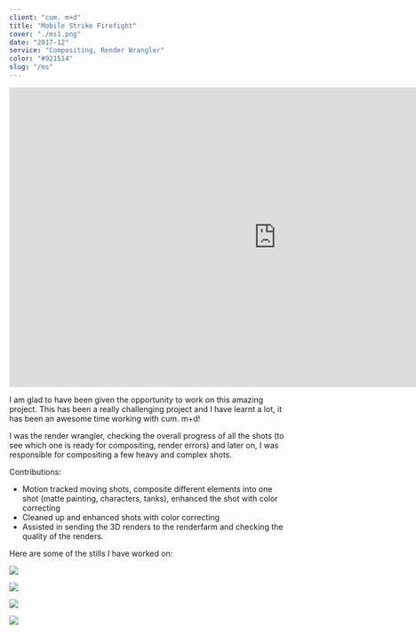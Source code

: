 ```yaml
---
client: "cum. m+d"
title: "Mobile Strike Firefight"
cover: "./ms1.png"
date: "2017-12"
service: "Compositing, Render Wrangler"
color: "#921514"
slug: "/ms"
---
```


<iframe width="960" height="540" src="https://www.youtube.com/embed/327ogEyV3Lo" frameborder="0" allow="accelerometer; autoplay; encrypted-media; gyroscope; picture-in-picture" allowfullscreen></iframe>

I am glad to have been given the opportunity to work on this amazing project. This has been a really challenging project and I have learnt a lot, it has been an awesome time working with cum. m+d!

I was the render wrangler, checking the overall progress of all the shots (to see which one is ready for compositing, render errors) and later on, I was responsible for compositing a few heavy and complex shots.

Contributions: 
- Motion tracked moving shots, composite different elements into one shot (matte painting, characters, tanks), enhanced the shot with color correcting
- Cleaned up and enhanced shots with color correcting
- Assisted in sending the 3D renders to the renderfarm and checking the quality of the renders.

Here are some of the stills I have worked on:

![](./mobilestrike_v01.JPG)

![](./mobilestrike.JPG)

![](./mobilestrike_v02.JPG)

![](./red.png)

